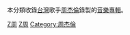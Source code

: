 本分類收錄[[台灣|台灣]]歌手[[周杰倫|周杰倫]]錄製的[[音樂專輯|音樂專輯]]。

[[Category:各演出者音樂專輯|Z周]]
[[Category:台灣流行音樂專輯|Z周]]
[[Category:周杰倫|Category:周杰倫]]